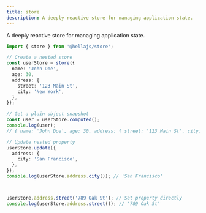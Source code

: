 ```yaml
---
title: store
description: A deeply reactive store for managing application state.
---
```


A deeply reactive store for managing application state.

```typescript
import { store } from '@hellajs/store';

// Create a nested store
const userStore = store({
  name: 'John Doe',
  age: 30,
  address: {
    street: '123 Main St',
    city: 'New York',
  },
});

// Get a plain object snapshot
const user = userStore.computed();
console.log(user);
// { name: 'John Doe', age: 30, address: { street: '123 Main St', city: 'New York' } }

// Update nested property
userStore.update({
  address: {
    city: 'San Francisco',
  },
});
console.log(userStore.address.city()); // 'San Francisco'



userStore.address.street('789 Oak St'); // Set property directly
console.log(userStore.address.street()); // '789 Oak St'
```